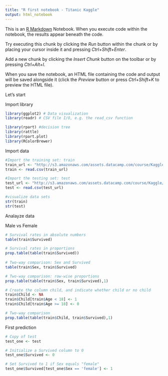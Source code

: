 ```yaml
---
title: "R first notebook - Titanic Kaggle"
output: html_notebook
---
```


This is an [R Markdown](http://rmarkdown.rstudio.com) Notebook. When you execute code within the notebook, the results appear beneath the code. 

Try executing this chunk by clicking the *Run* button within the chunk or by placing your cursor inside it and pressing *Ctrl+Shift+Enter*. 

Add a new chunk by clicking the *Insert Chunk* button on the toolbar or by pressing *Ctrl+Alt+I*.

When you save the notebook, an HTML file containing the code and output will be saved alongside it (click the *Preview* button or press *Ctrl+Shift+K* to preview the HTML file).

Let's start

Import library

```r
library(ggplot2) # Data visualization
library(readr) # CSV file I/O, e.g. the read_csv function

library(rpart) #decision tree
library(rattle)
library(rpart.plot)
library(RColorBrewer)
```

Import data

```r
#Import the training set: train
train_url <- "http://s3.amazonaws.com/assets.datacamp.com/course/Kaggle/train.csv"
train <- read.csv(train_url)

#Import the testing set: test
test_url <- "http://s3.amazonaws.com/assets.datacamp.com/course/Kaggle/test.csv"
test <- read.csv(test_url)

#visualize data sets
str(train)
str(test)
```

Analayze data

Male vs Female
```r
# Survival rates in absolute numbers
table(train$Survived)

# Survival rates in proportions
prop.table(table(train$Survived))
  
# Two-way comparison: Sex and Survived
table(train$Sex, train$Survived)

# Two-way comparison: row-wise proportions
prop.table(table(train$Sex, train$Survived),1)
```

```r
# Create the column child, and indicate whether child or no child
train$Child <- NA
train$Child[train$Age < 18] <- 1
train$Child[train$Age >= 18] <- 0

# Two-way comparison
prop.table(table(train$Child, train$Survived),1)
```

First prediction

```r
# Copy of test
test_one <- test

# Initialize a Survived column to 0
test_one$Survived <- 0

# Set Survived to 1 if Sex equals "female"
test_one$Survived[test_one$Sex == 'female'] <- 1


```

